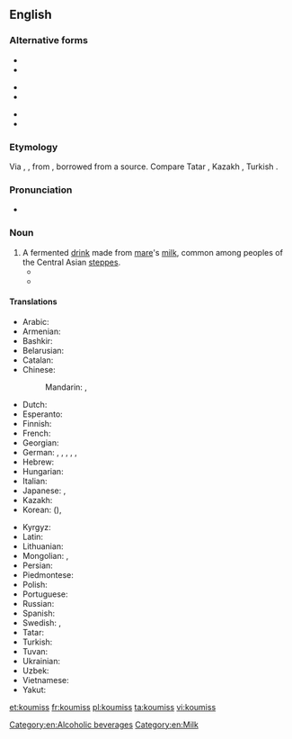 ==English==

===Alternative forms===
{{top3}}
* {{l|en|kumis}}
* {{l|en|kumiss}}
{{mid3}}
* {{l|en|kumisz}}
* {{l|en|kymys}}
{{mid3}}
* {{l|en|kymyz}}
* {{l|en|qymyz}}
{{bottom}}

===Etymology===
Via {{etyl|fr}} {{term|koumis|lang=fr}}, {{etyl|de}} {{term|Kumiss|lang=de}}, from {{etyl|ru}} {{term|кумыс|tr=kumýs|lang=ru}}, borrowed from a {{etyl|trk}} source. Compare Tatar {{term|кымыз|lang=tt|tr=kymyz}}, Kazakh {{term|қымыз|tr=qımız}}, Turkish {{term|kımız|lang=tr}}.

===Pronunciation===
* {{IPA|/ˈkuːmɪs/}}

===Noun===
{{en-noun|-}}

# A fermented [[drink]] made from [[mare]]'s [[milk]], common among peoples of the Central Asian [[steppes]].
#* {{quote-book
 | author  = [[w:Thomas Pynchon|Thomas Pynchon]]
 | title   = [[w:Against the Day|Against the Day]]
 | publisher = Vintage 2007
 | year    = 2006
 | page    = 688
 | passage = Here, for example—a Scythian '''koumiss''' vessel, third century B.C.  You can clearly see the Greek influence, especially in the friezework.
}}
#* {{quote-book
 | author  = [[w:Herbert Allen Giles|Herbert Allen Giles]]
 | title   = [[s:A Chinese Biographical Dictionary|A Chinese Biographical Dictionary]]
 | year    = 1898
 | page    = 12
 | passage = [Of a Persian wine] One name for this wine was 黑水晶 "black crystal"; it has also been confused with '''koumiss'''.
}}

====Translations====
{{trans-top|fermented drink}}
* Arabic: {{t|ar|كوميس|m|tr=kūmīs|sc=Arab}}
* Armenian: {{t-|hy|կումիս|tr=kumis}}
* Bashkir: {{tø|ba|ҡымыҙ|tr=qımız|sc=Cyrl|xs=Bashkir}}
* Belarusian: {{t-|be|кумыс|m|tr=kumýs|xs=Belarusian}}
* Catalan: {{t-|ca|kumis|m}}
* Chinese:
*: Mandarin: {{t-|cmn|馬奶酒|sc=Hani}}, {{t-|cmn|马奶酒|tr=mǎnǎijiǔ|sc=Hani}}
* Dutch: {{t|nl|koemis}}
* Esperanto: {{t|eo|kumiso|xs=Esperanto}}
* Finnish: {{t-|fi|kumissi}}
* French: {{t|fr|kumiz|m}}
* Georgian: {{t|ka|კუმისი|tr=kumisi|sc=Geor}}
* German: {{t|de|Kumys|m}},  {{t|de|Kumyß|m}},  {{t|de|Kumyss|m}},  {{t-|de|Kumiss|m}},  {{t|de|Kumis|m}},  {{t|de|Kumiß|m}}
* Hebrew: {{t|he|קומיס|m|tr=qimis}}
* Hungarian: {{t+|hu|kumisz}}
* Italian: {{t-|it|kumis}}
* Japanese: {{t|ja|馬乳酒|tr=ばにゅうしゅ, banyūshu}},  {{t|ja|クミス|tr=kumisu}}
* Kazakh: {{t-|kk|қымыз|sc=Cyrl|xs=Kazakh|tr=qımız}}
* Korean: {{t|ko|마유주|tr=mayuju|sc=Hang}} ({{t|ko|馬乳酒|sc=Hani}}),  {{t|ko|쿠미스|tr=kumiseu|sc=Hang}}
{{trans-mid}}
* Kyrgyz: {{t-|ky|кымыз|tr=kımız|sc=Cyrl|xs=Kyrgyz}}
* Latin: {{t-|la|cosmos}}
* Lithuanian: {{t|lt|kumysas|xs=Lithuanian}}
* Mongolian: {{t-|mn|айраг|tr=ayrag|sc=Cyrl|xs=Mongolian}},  {{qualifier|Inner Mongolia}} {{t|mn|цэгээ|tr=tsegee|sc=Cyrl|xs=Mongolian}}
* Persian: {{t|fa|کومیس|tr=kumis|sc=fa-Arab}}
* Piedmontese: {{tø|pms|koumyss}}
* Polish: {{t|pl|kumys|m}}
* Portuguese: {{t+|pt|kumis|m}}
* Russian: {{t+|ru|кумыс|m|tr=kumýs}}
* Spanish: {{t-|es|kumis|m}}
* Swedish: {{t|sv|kumys}},  {{t-|sv|kumiss}}
* Tatar: {{t+|tt|кымыз|tr=kımız|sc=Cyrl|xs=Tatar}}
* Turkish: {{t+|tr|kımız}}
* Tuvan: {{tø|tyv|хымыс|tr=hymys}}
* Ukrainian: {{t|uk|кумис|m|tr=kumýs|xs=Ukrainian}}
* Uzbek: {{t-|uz|qimiz|xs=Uzbek}}
* Vietnamese: {{t|vi|rượu sữa ngựa|xs=Vietnamese}}
* Yakut: {{tø|sah|кымыс|tr=kymys|sc=Cyrl}}
{{trans-bottom}}

[[Category:en:Alcoholic beverages]]
[[Category:en:Milk]]

[[et:koumiss]]
[[fr:koumiss]]
[[pl:koumiss]]
[[ta:koumiss]]
[[vi:koumiss]]